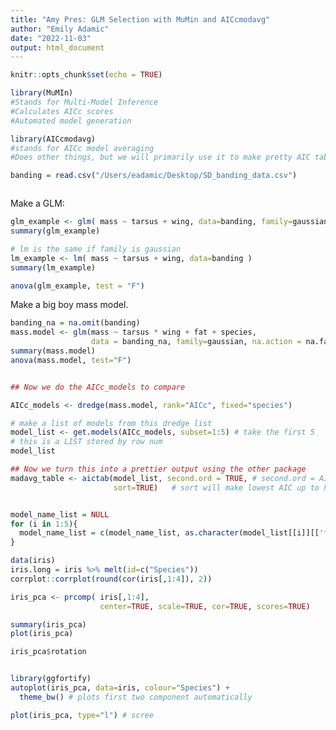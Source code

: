 ```yaml
---
title: "Amy Pres: GLM Selection with MuMin and AICcmodavg"
author: "Emily Adamic"
date: "2022-11-03"
output: html_document
---
```


```r
knitr::opts_chunk$set(echo = TRUE)
```



```r

library(MuMIn)
#Stands for Multi-Model Inference
#Calculates AICc scores
#Automated model generation

library(AICcmodavg)
#stands for AICc model averaging
#Does other things, but we will primarily use it to make pretty AIC tables :D 
```


```r
banding = read.csv("/Users/eadamic/Desktop/SD_banding_data.csv")
```

```r

```


Make a GLM: 
```r
glm_example <- glm( mass ~ tarsus + wing, data=banding, family=gaussian )
summary(glm_example)

# lm is the same if family is gaussian 
lm_example <- lm( mass ~ tarsus + wing, data=banding )
summary(lm_example)

anova(glm_example, test = "F")


```


Make a big boy mass model. 

```r

banding_na = na.omit(banding)
mass.model <- glm(mass ~ tarsus * wing + fat + species, 
                  data = banding_na, family=gaussian, na.action = na.fail)
summary(mass.model)
anova(mass.model, test="F")


## Now we do the AICc_models to compare 

AICc_models <- dredge(mass.model, rank="AICc", fixed="species")

# make a list of models from this dredge list 
model_list <- get.models(AICc_models, subset=1:5) # take the first 5 
# this is a LIST stored by row num 
model_list

## Now we turn this into a prettier output using the other package 
madavg_table <- aictab(model_list, second.ord = TRUE, # second.ord = AICc scores rather than AIC uncorrected
                       sort=TRUE)   # sort will make lowest AIC up to highest


model_name_list = NULL
for (i in 1:5){
  model_name_list = c(model_name_list, as.character(model_list[[i]][['formula']]))
}

```





```r
data(iris)
iris.long = iris %>% melt(id=c("Species"))
corrplot::corrplot(round(cor(iris[,1:4]), 2))

iris_pca <- prcomp( iris[,1:4], 
                    center=TRUE, scale=TRUE, cor=TRUE, scores=TRUE)

summary(iris_pca)
plot(iris_pca)

iris_pca$rotation


library(ggfortify)
autoplot(iris_pca, data=iris, colour="Species") + 
  theme_bw() # plots first two component automatically 

plot(iris_pca, type="l") # scree 


```








